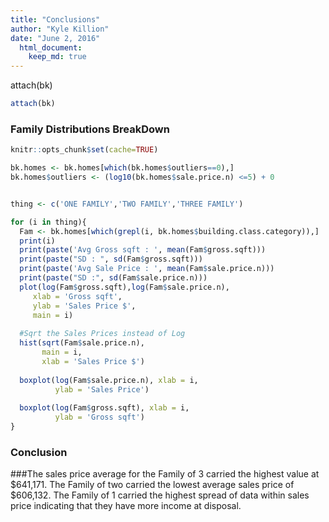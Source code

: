 ---
title: "Conclusions"
author: "Kyle Killion"
date: "June 2, 2016"
  html_document:
    keep_md: true
---

attach(bk)

```{r}
attach(bk)
```

### Family Distributions BreakDown
```{r}
knitr::opts_chunk$set(cache=TRUE)

bk.homes <- bk.homes[which(bk.homes$outliers==0),]
bk.homes$outliers <- (log10(bk.homes$sale.price.n) <=5) + 0


thing <- c('ONE FAMILY','TWO FAMILY','THREE FAMILY')

for (i in thing){
  Fam <- bk.homes[which(grepl(i, bk.homes$building.class.category)),]
  print(i)
  print(paste('Avg Gross sqft : ', mean(Fam$gross.sqft)))
  print(paste("SD : ", sd(Fam$gross.sqft)))
  print(paste('Avg Sale Price : ', mean(Fam$sale.price.n)))
  print(paste("SD :", sd(Fam$sale.price.n)))
  plot(log(Fam$gross.sqft),log(Fam$sale.price.n),
     xlab = 'Gross sqft',
     ylab = 'Sales Price $',
     main = i)
  
  #Sqrt the Sales Prices instead of Log
  hist(sqrt(Fam$sale.price.n),
       main = i,
       xlab = 'Sales Price $')
  
  boxplot(log(Fam$sale.price.n), xlab = i,
          ylab = 'Sales Price')
  
  boxplot(log(Fam$gross.sqft), xlab = i,
          ylab = 'Gross sqft')
}

```

### Conclusion

###The sales price average for the Family of 3 carried the highest value at $641,171. The Family of two carried the lowest average sales price of $606,132. The Family of 1 carried the highest spread of data within sales price indicating that they have more income at disposal. 
